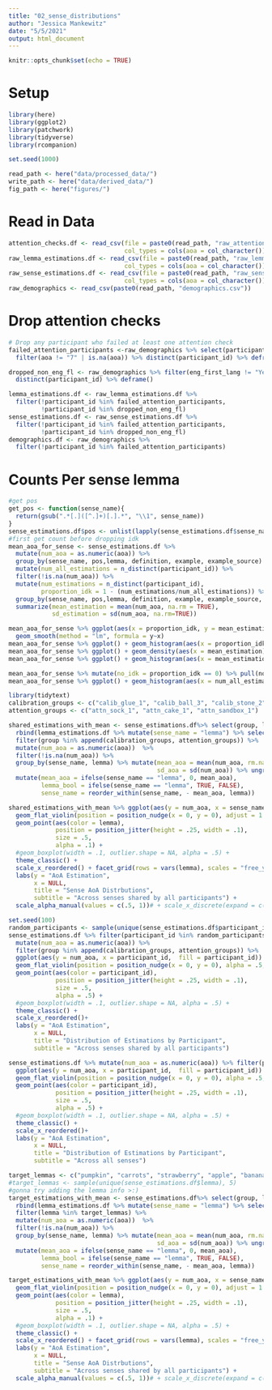 ```yaml
---
title: "02_sense_distributions"
author: "Jessica Mankewitz"
date: "5/5/2021"
output: html_document
---
```


```r
knitr::opts_chunk$set(echo = TRUE)
```

# Setup
```r
library(here)
library(ggplot2)
library(patchwork)
library(tidyverse)
library(rcompanion)

set.seed(1000)

read_path <- here("data/processed_data/")
write_path <- here("data/derived_data/")
fig_path <- here("figures/")
```
# Read in Data
```r
attention_checks.df <- read_csv(file = paste0(read_path, "raw_attention_checks.csv"),
                                col_types = cols(aoa = col_character()))
raw_lemma_estimations.df <- read_csv(file = paste0(read_path, "raw_lemma_estimations.csv"),
                                col_types = cols(aoa = col_character()))
raw_sense_estimations.df <- read_csv(file = paste0(read_path, "raw_sense_estimations.csv"),
                                col_types = cols(aoa = col_character()))
raw_demographics <- read_csv(paste0(read_path, "demographics.csv"))
```

# Drop attention checks
```r
# Drop any participant who failed at least one attention check
failed_attention_participants <-raw_demographics %>% select(participant_id, finished) %>% left_join(attention_checks.df) %>% 
  filter(aoa != "7" | is.na(aoa)) %>% distinct(participant_id) %>% deframe()

dropped_non_eng_fl <- raw_demographics %>% filter(eng_first_lang != "Yes") %>%
  distinct(participant_id) %>% deframe()

lemma_estimations.df <- raw_lemma_estimations.df %>% 
  filter(!participant_id %in% failed_attention_participants,
         !participant_id %in% dropped_non_eng_fl)
sense_estimations.df <- raw_sense_estimations.df %>% 
  filter(!participant_id %in% failed_attention_participants,
         !participant_id %in% dropped_non_eng_fl)
demographics.df <- raw_demographics %>%
  filter(!participant_id %in% failed_attention_participants)
```

# Counts Per sense lemma 

```r

#get pos
get_pos <- function(sense_name){
  return(gsub(".*[.]([^.]+)[.].*", "\\1", sense_name))
}
sense_estimations.df$pos <- unlist(lapply(sense_estimations.df$sense_name, get_pos))
#first get count before dropping idk
mean_aoa_for_sense <- sense_estimations.df %>% 
  mutate(num_aoa = as.numeric(aoa)) %>%
  group_by(sense_name, pos,lemma, definition, example, example_source) %>%
  mutate(num_all_estimations = n_distinct(participant_id)) %>%
  filter(!is.na(num_aoa)) %>%
  mutate(num_estimations = n_distinct(participant_id),
         proportion_idk = 1 - (num_estimations/num_all_estimations)) %>%
  group_by(sense_name, pos,lemma, definition, example, example_source, num_all_estimations, num_estimations, proportion_idk) %>%
  summarize(mean_estimation = mean(num_aoa, na.rm = TRUE),
            sd_estimation = sd(num_aoa, na.rm=TRUE))

mean_aoa_for_sense %>% ggplot(aes(x = proportion_idk, y = mean_estimation)) + geom_point(alpha = .5)+
  geom_smooth(method = "lm", formula = y~x)
mean_aoa_for_sense %>% ggplot() + geom_histogram(aes(x = proportion_idk))+ theme_classic()+ xlab("Proportion Marked I Dont Know") + ylab("Sense Count")
mean_aoa_for_sense %>% ggplot() + geom_density(aes(x = mean_estimation)) + theme_classic()+facet_wrap(~pos)
mean_aoa_for_sense %>% ggplot() + geom_histogram(aes(x = mean_estimation)) + theme_classic()+facet_wrap(~pos)

```

```r
mean_aoa_for_sense %>% mutate(no_idk = proportion_idk == 0) %>% pull(no_idk) %>% table()
mean_aoa_for_sense %>% ggplot() + geom_histogram(aes(x = num_all_estimations), binwidth = 1) + xlim(c(0,20))
```

```r
library(tidytext)
calibration_groups <- c("calib_glue_1", "calib_ball_3", "calib_stone_2", "calib_puppy_1")
attention_groups <- c("attn_sock_1", "attn_cake_1", "attn_sandbox_1") 

shared_estimations_with_mean <- sense_estimations.df%>% select(group, lemma, sense_name, aoa) %>%
  rbind(lemma_estimations.df %>% mutate(sense_name = "lemma") %>% select(group, lemma, sense_name, aoa)) %>%
  filter(group %in% append(calibration_groups, attention_groups)) %>% 
  mutate(num_aoa = as.numeric(aoa))  %>%
  filter(!is.na(num_aoa)) %>%
  group_by(sense_name, lemma) %>% mutate(mean_aoa = mean(num_aoa, rm.na = TRUE),
                                         sd_aoa = sd(num_aoa)) %>% ungroup() %>%
  mutate(mean_aoa = ifelse(sense_name == "lemma", 0, mean_aoa),
         lemma_bool = ifelse(sense_name == "lemma", TRUE, FALSE),
         sense_name = reorder_within(sense_name, - mean_aoa, lemma))

shared_estimations_with_mean %>% ggplot(aes(y = num_aoa, x = sense_name,  fill = lemma)) + 
  geom_flat_violin(position = position_nudge(x = 0, y = 0), adjust = 1.5, alpha = .25) + coord_flip() + 
  geom_point(aes(color = lemma), 
             position = position_jitter(height = .25, width = .1), 
             size = .5,
             alpha = .1) + 
  #geom_boxplot(width = .1, outlier.shape = NA, alpha = .5) + 
  theme_classic() +
  scale_x_reordered() + facet_grid(rows = vars(lemma), scales = "free_y") +
  labs(y = "AoA Estimation",
       x = NULL,
       title = "Sense AoA Distrbutions",
       subtitle = "Across senses shared by all participants") + 
  scale_alpha_manual(values = c(.5, 1))# + scale_x_discrete(expand = c(0.01, 0)) 
```

```r
set.seed(100)
random_participants <- sample(unique(sense_estimations.df$participant_id), 10)
sense_estimations.df %>% filter(participant_id %in% random_participants) %>% 
  mutate(num_aoa = as.numeric(aoa)) %>%
  filter(group %in% append(calibration_groups, attention_groups)) %>% 
  ggplot(aes(y = num_aoa, x = participant_id,  fill = participant_id)) + 
  geom_flat_violin(position = position_nudge(x = 0, y = 0), alpha = .5, adjust = 1.5) + coord_flip() + 
  geom_point(aes(color = participant_id), 
             position = position_jitter(height = .25, width = .1), 
             size = .5,
             alpha = .5) + 
  #geom_boxplot(width = .1, outlier.shape = NA, alpha = .5) + 
  theme_classic() +
  scale_x_reordered()+
  labs(y = "AoA Estimation",
       x = NULL,
       title = "Distribution of Estimations by Participant",
       subtitle = "Across senses shared by all participants")

sense_estimations.df %>% mutate(num_aoa = as.numeric(aoa)) %>% filter(participant_id %in% random_participants) %>% 
  ggplot(aes(y = num_aoa, x = participant_id,  fill = participant_id)) + 
  geom_flat_violin(position = position_nudge(x = 0, y = 0), alpha = .5, adjust = 1.5) + coord_flip() + 
  geom_point(aes(color = participant_id), 
             position = position_jitter(height = .25, width = .1), 
             size = .5,
             alpha = .5) + 
  #geom_boxplot(width = .1, outlier.shape = NA, alpha = .5) + 
  theme_classic() +
  scale_x_reordered()+
  labs(y = "AoA Estimation",
       x = NULL,
       title = "Distribution of Estimations by Participant",
       subtitle = "Across all senses")
```

```r
target_lemmas <- c("pumpkin", "carrots", "strawberry", "apple", "banana")
#target_lemmas <- sample(unique(sense_estimations.df$lemma), 5)
#gonna try adding the lemma info >:)
target_estimations_with_mean <- sense_estimations.df%>% select(group, lemma, sense_name, aoa) %>%
  rbind(lemma_estimations.df %>% mutate(sense_name = "lemma") %>% select(group, lemma, sense_name, aoa)) %>%
  filter(lemma %in% target_lemmas) %>% 
  mutate(num_aoa = as.numeric(aoa))  %>%
  filter(!is.na(num_aoa)) %>%
  group_by(sense_name, lemma) %>% mutate(mean_aoa = mean(num_aoa, rm.na = TRUE),
                                         sd_aoa = sd(num_aoa)) %>% ungroup() %>%
  mutate(mean_aoa = ifelse(sense_name == "lemma", 0, mean_aoa),
         lemma_bool = ifelse(sense_name == "lemma", TRUE, FALSE),
         sense_name = reorder_within(sense_name, - mean_aoa, lemma))

target_estimations_with_mean %>% ggplot(aes(y = num_aoa, x = sense_name,  fill = lemma)) + 
  geom_flat_violin(position = position_nudge(x = 0, y = 0), adjust = 1.5, alpha = .25) + coord_flip() + 
  geom_point(aes(color = lemma), 
             position = position_jitter(height = .25, width = .1), 
             size = .5,
             alpha = .1) + 
  #geom_boxplot(width = .1, outlier.shape = NA, alpha = .5) + 
  theme_classic() +
  scale_x_reordered() + facet_grid(rows = vars(lemma), scales = "free_y", space='free') +
  labs(y = "AoA Estimation",
       x = NULL,
       title = "Sense AoA Distrbutions",
       subtitle = "Across senses shared by all participants") + 
  scale_alpha_manual(values = c(.5, 1))# + scale_x_discrete(expand = c(0.01, 0)) 
```